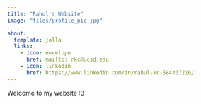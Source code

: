 ```yaml
---
title: "Rahul's Website"
image: "files/profile_pic.jpg"

about: 
  template: jolla
  links:
    - icon: envelope
      href: mailto: rkc@ucsd.edu
    - icon: linkedin
      href: https://www.linkedin.com/in/rahul-kc-584337216/
---
```


Welcome to my website :3

